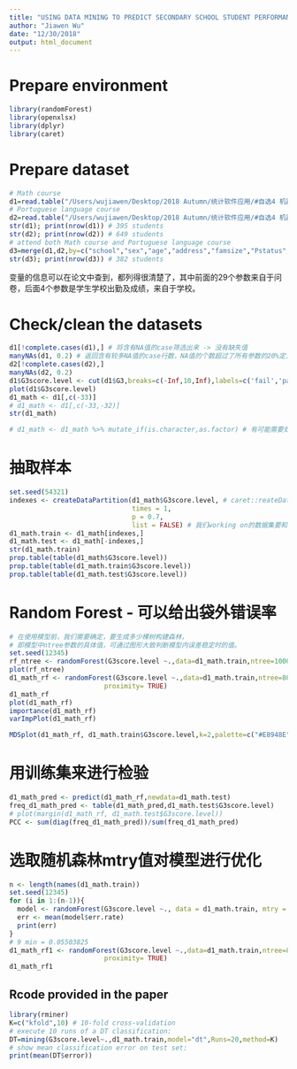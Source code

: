 ```yaml
---
title: "USING DATA MINING TO PREDICT SECONDARY SCHOOL STUDENT PERFORMANCE"
author: "Jiawen Wu"
date: "12/30/2018"
output: html_document
---
```

# Prepare environment
```r
library(randomForest)
library(openxlsx)
library(dplyr)
library(caret)
```

# Prepare dataset
```r
# Math course
d1=read.table("/Users/wujiawen/Desktop/2018 Autumn/统计软件应用/#自选4 机器学习/学习成绩3/student/student-mat.csv",sep=";",header=TRUE)
# Portuguese language course
d2=read.table("/Users/wujiawen/Desktop/2018 Autumn/统计软件应用/#自选4 机器学习/学习成绩3/student/student-por.csv",sep=";",header=TRUE)
str(d1); print(nrow(d1)) # 395 students
str(d2); print(nrow(d2)) # 649 students
# attend both Math course and Portuguese language course
d3=merge(d1,d2,by=c("school","sex","age","address","famsize","Pstatus","Medu","Fedu","Mjob","Fjob","reason","nursery","internet"))
str(d3); print(nrow(d3)) # 382 students
```
变量的信息可以在论文中查到，都列得很清楚了，其中前面的29个参数来自于问卷，后面4个参数是学生学校出勤及成绩，来自于学校。

# Check/clean the datasets
```r
d1[!complete.cases(d1),] # 将含有NA值的case筛选出来 -> 没有缺失值
manyNAs(d1, 0.2) # 返回含有较多NA值的case行数，NA值的个数超过了所有参数的20%定义为缺失值较多
d2[!complete.cases(d2),]
manyNAs(d2, 0.2) 
d1$G3score.level <- cut(d1$G3,breaks=c(-Inf,10,Inf),labels=c('fail','pass'))
plot(d1$G3score.level)
d1_math <- d1[,c(-33)]
# d1_math <- d1[,c(-33,-32)]
str(d1_math)

# d1_math <- d1_math %>% mutate_if(is.character,as.factor) # 有可能需要处理一下数据类型

```

# 抽取样本
```r
set.seed(54321)
indexes <- createDataPartition(d1_math$G3score.level, # caret::reateDataPartition allow you to create stratified random samples 
                               times = 1,
                               p = 0.7,
                               list = FALSE) # 我们working on的数据集要和现实中的人群分布一致 
d1_math.train <- d1_math[indexes,]
d1_math.test <- d1_math[-indexes,]
str(d1_math.train)
prop.table(table(d1_math$G3score.level))
prop.table(table(d1_math.train$G3score.level))
prop.table(table(d1_math.test$G3score.level))
```

# Random Forest - 可以给出袋外错误率
```r
# 在使用模型前，我们需要确定，要生成多少棵树构建森林，
# 即模型中ntree参数的具体值，可通过图形大致判断模型内误差稳定时的值。
set.seed(12345)
rf_ntree <- randomForest(G3score.level ~.,data=d1_math.train,ntree=1000)
plot(rf_ntree)
d1_math_rf <- randomForest(G3score.level ~.,data=d1_math.train,ntree=800,mtry = 9,
                        proximity= TRUE)
d1_math_rf
plot(d1_math_rf)
importance(d1_math_rf)
varImpPlot(d1_math_rf)

MDSplot(d1_math_rf, d1_math.train$G3score.level,k=2,palette=c("#E8948E","#3E91BA"))

```


# 用训练集来进行检验
```r
d1_math_pred <- predict(d1_math_rf,newdata=d1_math.test)
freq_d1_math_pred <- table(d1_math_pred,d1_math.test$G3score.level)
# plot(margin(d1_math_rf, d1_math.test$G3score.level))
PCC <- sum(diag(freq_d1_math_pred))/sum(freq_d1_math_pred)
```

# 选取随机森林mtry值对模型进行优化
```r
n <- length(names(d1_math.train))
set.seed(12345)
for (i in 1:(n-1)){
  model <- randomForest(G3score.level ~., data = d1_math.train, mtry = i)
  err <- mean(model$err.rate)
  print(err)
}
# 9 min = 0.05503825
d1_math_rf1 <- randomForest(G3score.level ~.,data=d1_math.train,ntree=800,mtry=9,
                        proximity= TRUE)
d1_math_rf1
```

## Rcode provided in the paper
```r
library(rminer)
K=c("kfold",10) # 10-fold cross-validation
# execute 10 runs of a DT classification:
DT=mining(G3score.level~.,d1_math.train,model="dt",Runs=20,method=K)
# show mean classification error on test set:
print(mean(DT$error))
```












